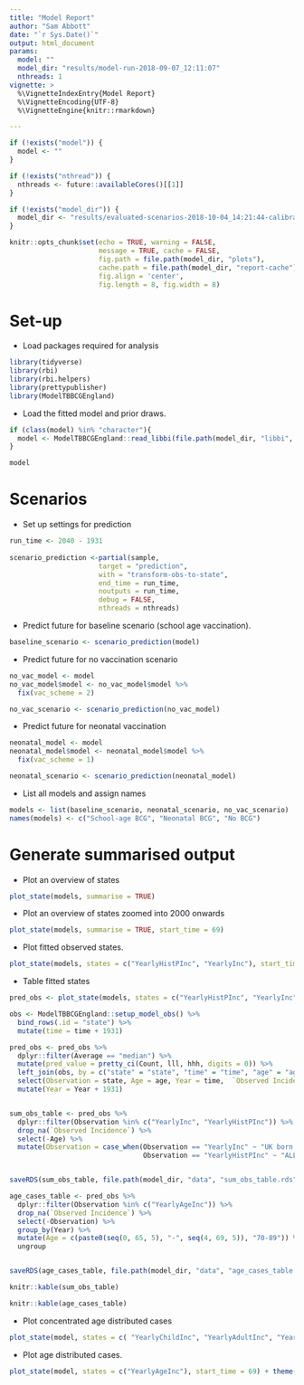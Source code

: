 ```yaml
---
title: "Model Report"
author: "Sam Abbott"
date: "`r Sys.Date()`"
output: html_document
params: 
  model: ""
  model_dir: "results/model-run-2018-09-07_12:11:07"
  nthreads: 1
vignette: >
  %\VignetteIndexEntry{Model Report}
  %\VignetteEncoding{UTF-8}
  %\VignetteEngine{knitr::rmarkdown}

---
```


```r
if (!exists("model")) {
  model <- ""
}

if (!exists("nthread")) {
  nthreads <- future::availableCores()[[1]]
}

if (!exists("model_dir")) {
  model_dir <- "results/evaluated-scenarios-2018-10-04_14:21:44-calibration-run/baseline-2018-10-04_14:21:45"
}

knitr::opts_chunk$set(echo = TRUE, warning = FALSE, 
                      message = TRUE, cache = FALSE,
                      fig.path = file.path(model_dir, "plots"),
                      cache.path = file.path(model_dir, "report-cache"),
                      fig.align = 'center',
                      fig.length = 8, fig.width = 8)
```

# Set-up

- Load packages required for analysis

```r
library(tidyverse)
library(rbi)
library(rbi.helpers)
library(prettypublisher)
library(ModelTBBCGEngland)
```


- Load the fitted model and prior draws.

```r
if (class(model) %in% "character"){
  model <- ModelTBBCGEngland::read_libbi(file.path(model_dir, "libbi", "posterior"))
}

model
```

# Scenarios

- Set up settings for prediction

```r
run_time <- 2040 - 1931
 
scenario_prediction <-partial(sample,
                      target = "prediction",
                      with = "transform-obs-to-state",
                      end_time = run_time, 
                      noutputs = run_time,
                      debug = FALSE,
                      nthreads = nthreads)
```
- Predict future for baseline scenario (school age vaccination).

```r
baseline_scenario <- scenario_prediction(model)
```

- Predict future for no vaccination scenario

```r
no_vac_model <- model
no_vac_model$model <- no_vac_model$model %>% 
  fix(vac_scheme = 2)

no_vac_scenario <- scenario_prediction(no_vac_model)
```


- Predict future for neonatal vaccination

```r
neonatal_model <- model
neonatal_model$model <- neonatal_model$model %>% 
  fix(vac_scheme = 1)

neonatal_scenario <- scenario_prediction(neonatal_model)
```

- List all models and assign names

```r
models <- list(baseline_scenario, neonatal_scenario, no_vac_scenario)
names(models) <- c("School-age BCG", "Neonatal BCG", "No BCG")
```

# Generate summarised output

- Plot an overview of states 

```r
plot_state(models, summarise = TRUE)
```

- Plot an overview of states zoomed into 2000 onwards

```r
plot_state(models, summarise = TRUE, start_time = 69)
```

- Plot fitted observed states.

```r
plot_state(models, states = c("YearlyHistPInc", "YearlyInc"), start_time = 69)
```

- Table fitted states

```r
pred_obs <- plot_state(models, states = c("YearlyHistPInc", "YearlyInc", "YearlyAgeInc"), summarise = FALSE, start_time = 74, plot_data = FALSE)

obs <- ModelTBBCGEngland::setup_model_obs() %>% 
  bind_rows(.id = "state") %>% 
  mutate(time = time + 1931)

pred_obs <- pred_obs %>% 
  dplyr::filter(Average == "median") %>% 
  mutate(pred_value = pretty_ci(Count, lll, hhh, digits = 0)) %>% 
  left_join(obs, by = c("state" = "state", "time" = "time", "age" = "age")) %>% 
  select(Observation = state, Age = age, Year = time,  `Observed Incidence` = value, `Predicted Incidence` = pred_value) %>% 
  mutate(Year = Year + 1931)


sum_obs_table <- pred_obs %>% 
  dplyr::filter(Observation %in% c("YearlyInc", "YearlyHistPInc")) %>% 
  drop_na(`Observed Incidence`) %>% 
  select(-Age) %>% 
  mutate(Observation = case_when(Observation == "YearlyInc" ~ "UK born TB cases",
                                 Observation == "YearlyHistPInc" ~ "ALL Pulmonary TB cases"))


saveRDS(sum_obs_table, file.path(model_dir, "data", "sum_obs_table.rds"))

age_cases_table <- pred_obs %>% 
  dplyr::filter(Observation %in% c("YearlyAgeInc")) %>% 
  drop_na(`Observed Incidence`) %>% 
  select(-Observation) %>% 
  group_by(Year) %>% 
  mutate(Age = c(paste0(seq(0, 65, 5), "-", seq(4, 69, 5)), "70-89")) %>% 
  ungroup


saveRDS(age_cases_table, file.path(model_dir, "data", "age_cases_table.rds"))
```

```r
knitr::kable(sum_obs_table)
```

```r
knitr::kable(age_cases_table)
```

- Plot concentrated age distributed cases

```r
plot_state(model, states = c( "YearlyChildInc", "YearlyAdultInc", "YearlyOlderAdultInc"), start_time = 69) + theme(legend.position = "none")
```

- Plot age distributed cases.

```r
plot_state(model, states = c("YearlyAgeInc"), start_time = 69) + theme(legend.position = "none")
```
